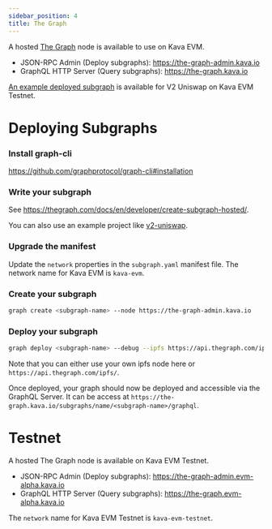 ```yaml
---
sidebar_position: 4
title: The Graph
---
```


A hosted [The Graph](https://thegraph.com/en/) node is available to use on Kava EVM.

- JSON-RPC Admin (Deploy subgraphs): https://the-graph-admin.kava.io
- GraphQL HTTP Server (Query subgraphs): https://the-graph.kava.io

[An example deployed subgraph](https://the-graph.evm-alpha.kava.io/subgraphs/name/Kava-Labs/v2-uniswap/graphql) is available for V2 Uniswap on Kava EVM Testnet.

# Deploying Subgraphs

### Install graph-cli

https://github.com/graphprotocol/graph-cli#installation

### Write your subgraph

See https://thegraph.com/docs/en/developer/create-subgraph-hosted/.

You can also use an example project like [v2-uniswap](https://github.com/Uniswap/v2-subgraph).

### Upgrade the manifest

Update the `network` properties in the `subgraph.yaml` manifest file.
The network name for Kava EVM is `kava-evm`.

### Create your subgraph

```bash
graph create <subgraph-name> --node https://the-graph-admin.kava.io
```

### Deploy your subgraph

```bash
graph deploy <subgraph-name> --debug --ipfs https://api.thegraph.com/ipfs/ --node https://the-graph-admin.kava.io
```

Note that you can either use your own ipfs node here or `https://api.thegraph.com/ipfs/`.

Once deployed, your graph should now be deployed and accessible via the GraphQL Server. It can be access at `https://the-graph.kava.io/subgraphs/name/<subgraph-name>/graphql`.

# Testnet

A hosted The Graph node is available on Kava EVM Testnet.

- JSON-RPC Admin (Deploy subgraphs): https://the-graph-admin.evm-alpha.kava.io
- GraphQL HTTP Server (Query subgraphs): https://the-graph.evm-alpha.kava.io

The `network` name for Kava EVM Testnet is `kava-evm-testnet`.
